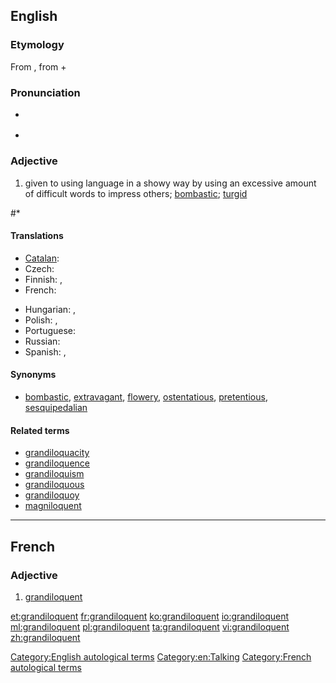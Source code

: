 ==English==
{{was wotd|2007|November|7}}

===Etymology===
From {{etyl|la|en}} {{term|grandiloquus|lang=la}}, from {{term|grandis||great, full}} + {{term|loquor||speak}}

===Pronunciation===
* {{a|RP|US}} {{IPA|/ɡɹænˈdɪl.ə.kwənt/}} {{X-SAMPA|/gr{n"dIl.@.kW@nt/}}
* {{audio|en-us-grandiloquent.ogg|Audio (US)}}

===Adjective===
{{en-adj}}

# {{context|of a person, their language or writing|lang=en}} given to using language in a showy way by using an excessive amount of difficult words to impress others; [[bombastic]]; [[turgid]]

#* {{quote-book|year=1898|year_published=1911|author=[[s:Author:William Graham Sumner|William Graham Sumner]]|title=[[s:War and Other Essays|War and Other Essays]]|chapter=[[s:The Conquest of the United States by Spain|The Conquest of the United States by Spain]]|publisher=Yale|page=[[s:Page:War and Other Essays.djvu/360|324]]|passage=The American people believe that they have a free country, and we are treated to '''grandiloquent''' speeches about our flag and our reputation for freedom and enlightenment.}}

====Translations====
{{trans-top|overly wordy or elaborate}}
* [[Catalan]]: {{t-|ca|grandiloqüent|n}}
* Czech: {{t-|cs|velkohubý|m}}
* Finnish: {{t-|fi|mahtipontinen}}, {{t-|fi|suurieleinen}}
* French: {{t+|fr|grandiloquent}}
{{trans-mid}}
* Hungarian: {{t-|hu|szónokias}}, {{t+|hu|dagályos}}
* Polish: {{t+|pl|górnolotny|m}}, {{t-|pl|grandilokwentny|m}}
* Portuguese: {{t+|pt|grandiloquente}}
* Russian: {{t+|ru|напыщенный|tr=napýščennyj}}
* Spanish: {{t+|es|grandilocuente}}, {{t+|es|grandílocuo}}
{{trans-bottom}}

====Synonyms====
* {{sense|overly wordy or elaborate}} [[bombastic]], [[extravagant]], [[flowery]], [[ostentatious]], [[pretentious]], [[sesquipedalian]]

====Related terms====
* [[grandiloquacity]]
* [[grandiloquence]]
* [[grandiloquism]]
* [[grandiloquous]]
* [[grandiloquoy]]
* [[magniloquent]]

[[Category:English autological terms]]
[[Category:en:Talking]]

----

==French==

===Adjective===
{{fr-adj}}

# [[#English|grandiloquent]]

[[Category:French autological terms]]

[[et:grandiloquent]]
[[fr:grandiloquent]]
[[ko:grandiloquent]]
[[io:grandiloquent]]
[[ml:grandiloquent]]
[[pl:grandiloquent]]
[[ta:grandiloquent]]
[[vi:grandiloquent]]
[[zh:grandiloquent]]